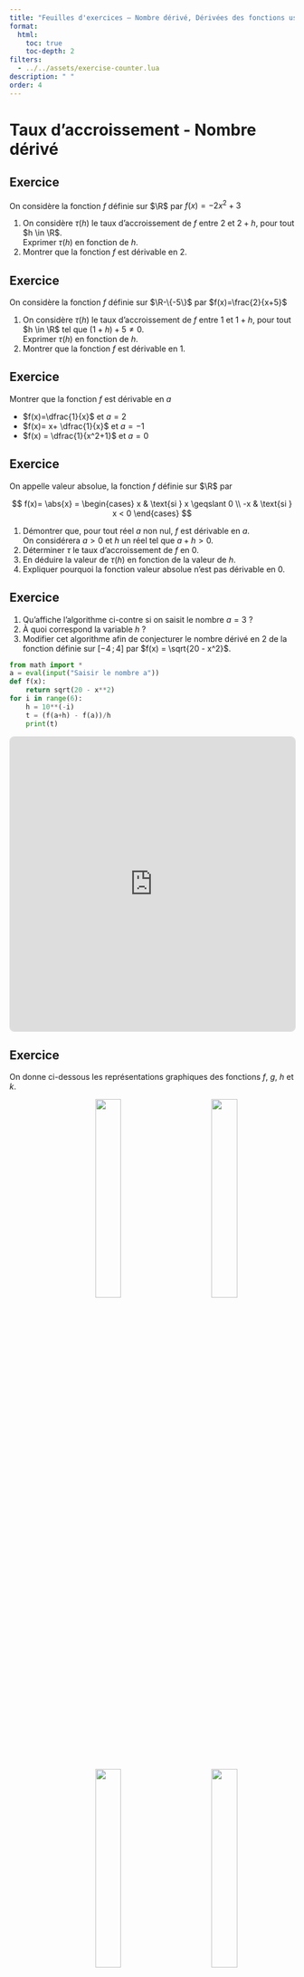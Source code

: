 ```yaml
---
title: "Feuilles d'exercices — Nombre dérivé, Dérivées des fonctions usuelles"
format:
  html:
    toc: true
    toc-depth: 2
filters:
  - ../../assets/exercise-counter.lua
description: " "
order: 4
---
```


# Taux d'accroissement - Nombre dérivé

## Exercice
::: {.bloc .exo}
<span class="exo-num"></span>

On considère la fonction $f$ définie sur $\R$ par $f(x)=-2x^2+3$

1. On considère $\tau(h)$ le taux d'accroissement de $f$ entre $2$ et $2+h$, pour tout $h \in \R$.  
   Exprimer $\tau(h)$ en fonction de $h$.
2. Montrer que la fonction $f$ est dérivable en $2$. 

:::


## Exercice
::: {.bloc .exo}
<span class="exo-num"></span>

On considère la fonction $f$ définie sur $\R-\{-5\}$ par $f(x)=\frac{2}{x+5}$

1. On considère $\tau(h)$ le taux d'accroissement de $f$ entre $1$ et $1+h$, pour tout $h \in \R$ tel que $(1+h)+5 \neq 0$.  
   Exprimer $\tau(h)$ en fonction de $h$.
2. Montrer que la fonction $f$ est dérivable en $1$. 

:::


## Exercice
::: {.bloc .exo}
<span class="exo-num"></span>

Montrer que la fonction $f$ est dérivable en $a$

- $f(x)=\dfrac{1}{x}$ et $a=2$  
- $f(x)= x+ \dfrac{1}{x}$ et $a=-1$  
- $f(x) = \dfrac{1}{x^2+1}$ et $a=0$

:::


## Exercice
::: {.bloc .exo}
<span class="exo-num"></span>

On appelle valeur absolue, la fonction $f$ définie sur $\R$ par  

$$
f(x)= \abs{x} = 
\begin{cases}
x & \text{si } x \geqslant 0 \\
-x & \text{si } x < 0
\end{cases}
$$

1. Démontrer que, pour tout réel $a$ non nul, $f$ est dérivable en $a$.  
   On considérera $a >0$ et $h$ un réel tel que $a+h >0$.
2. Déterminer $\tau$ le taux d'accroissement de $f$ en $0$.
3. En déduire la valeur de $\tau(h)$ en fonction de la valeur de $h$.
4. Expliquer pourquoi la fonction valeur absolue n'est pas dérivable en $0$.

:::


## Exercice
::: {.bloc .exo}
<span class="exo-num"></span>

1. Qu'affiche l'algorithme ci-contre si on saisit le nombre $a = 3$ ?  
2. À quoi correspond la variable $h$ ?  
3. Modifier cet algorithme afin de conjecturer le nombre dérivé en $2$ de la fonction définie sur $[-4\,;\,4]$ par $f(x) = \sqrt{20 - x^2}$.

~~~python
from math import *
a = eval(input("Saisir le nombre a"))
def f(x):
    return sqrt(20 - x**2)
for i in range(6):
    h = 10**(-i)
    t = (f(a+h) - f(a))/h
    print(t)
~~~


<iframe
  src="https://console.basthon.fr/"
  width="100%"
  height="520"
  style="border:1px solid #ddd;border-radius:8px"
  loading="lazy">
</iframe>

:::


## Exercice
::: {.bloc .exo}
<span class="exo-num"></span>

On donne ci-dessous les représentations graphiques des fonctions $f$, $g$, $h$ et $k$.  

<div style="text-align:center;"> 
 <img src="../../image/maths/Exercice_derivation_f19_derivable1.png" width="30%" hspace="10%">
  <img src="../../image/maths/Exercice_derivation_f19_derivable2.png" width="30%">
</div>

<div style="text-align:center;"> 
  <img src="../../image/maths/Exercice_derivation_f19_derivable3.png" width="30%" hspace="10%">
  <img src="../../image/maths/Exercice_derivation_f19_derivable4.png" width="30%">
</div>

Pour chacune d'elles, préciser en quel(s) point(s) les fonctions associées ne sont pas dérivables.  

:::




# Tangente à une courbe

## Exercice
::: {.bloc .exo}
<span class="exo-num"></span>

On considère la fonction $f$ dont on donne la représentation graphique ci-dessous, ainsi que ses tangentes au point $A$, $B$, $C$ et $D$.

<div style="text-align: center;">
![](../../image/maths/Exercice_derivation_f20_tangente1.png){width=30%}
</div>

Déterminer $f'(-2)$, $f''(2)$, $f'(1)$ et $f'(0)$.
:::


## Exercice
::: {.bloc .exo}
<span class="exo-num"></span>

On donne ci-dessous les représentations graphiques de deux fonctions.  
Lire graphiquement l'abscisse $a$ du point de tangence et la valeur $f'(a)$.

<div style="text-align:center;"> 
  <img src="../../image/maths/courbe_nbrderivee1.png" width="30%" hspace="10%">
  <img src="../../image/maths/courbe_nbrderivee2.png" width="30%">
</div>

:::

## Exercice
::: {.bloc .exo}
<span class="exo-num"></span>

On considère une fonction $f$ dérivable en $3$ et en $6$ tel que $A(6\,;\,3) \in \mathscr{C}_f$, la représentation graphique de $f$.

1. Déterminer l'équation de la tangente à $\mathscr{C}_f$ au point d'abscisse $3$ sachant que $f'(3)=-2$ et que la tangente passe par $A(-1\,;\,4)$.
2. Déterminer $f'(6)$ sachant que la tangente à $\mathscr{C}_f$ au point d'abscisse $6$ passe par $C(8\,;\,0)$.
:::


## Exercice
::: {.bloc .exo}
<span class="exo-num"></span>

Soit $\mathscr{D}$ la droite d'équation $y=5x-2$, la tangente à la représentation graphique de la fonction $f$ au point $A$ d'abscisse $-1$.  
Déterminer $f'(-1)$ et $f(-1)$.
:::


## Exercice
::: {.bloc .exo}
<span class="exo-num"></span>

On considère la fonction $f$ définie sur $\R^*$ par
$$f(x)=\frac{x}{3} - \frac{5}{x}.$$
On note $\mathscr{C}$ la représentation graphique de la fonction $f$ et on note $T_{a}$ la tangente à $\mathscr{C}$ au point d'abscisse $a$.  
On admet que pour tout réel $a$ non nul, $$f'(a)=\frac13 + \frac{5}{a^2}.$$

1. Démontrer que pour tout réel $a$ non nul, $T_a$ et $T_{-a}$ sont parallèles.  
2. Démontrer que $\mathscr{C}$ n'admet aucune tangente de coefficient directeur $m$, pour $m \leqslant \frac{1}{3}$.
:::


## Exercice
::: {.bloc .exo}
<span class="exo-num"></span>

On donne sur la figure ci-dessous la courbe représentative $\mathcal{C}$ d'une fonction $f$. Sont aussi tracées les droites tangentes à la courbe aux points $A$, $B$ et $C$.
<div style="text-align: center;">
![](../../image/maths/Exercice_derivation_f20_tangente2.png){width=40%}
</div>

On note $f'$ la dérivée de la fonction $f$. À partir du graphique et des renseignements fournis et en justifiant vos réponses :

1.  a. Donner, sans justifier, par lecture graphique $f(-2)$, $f(-1)$ et $f(1)$.  
   b. Donner, en justifiant, par lecture graphique $f'(-2)$, $f'(-1)$ et $f'(1)$. 
   c. Déterminer l'équation de la tangente à $\mathcal{C}$ au point d'abscisse $1$.  
2. Déterminer le nombre de solutions de l'équation $f'(x)=0$.  
3. Pour chacune des affirmations ci-dessous, dire si elle est vraie ou si elle est fausse en justifiant votre choix.  
   a. $f'(0) \times f'(1) \leqslant 0$.  
   b. $f'(-1) \times f(1) \leqslant 0$.
:::


## Exercice  
::: {.bloc .exo}
<span class="exo-num"></span><span class="exo-extra"> *(Extrait Devoir 2024)*
 </span>


On considère la fonction $f$ ; on donne ci-dessous la représentation graphique.  
On considère $T_A$, $T_B$ et $T_C$ les tangentes à $\mathscr{C}_f$ respectivement aux points $A$, $B$ et $C$.

<div style="text-align: center;">
![](../../image/maths/Exercice_derivation_f20_tangente3.png){width=30%}
</div>
1. a. Déterminer graphiquement $f(-2)$ et $f(-1)$.  
   b. Déterminer graphiquement $f'(-2)$ et $f'(-1)$.  
   c. Déterminer, sans justifier, les équations réduites des tangentes en $C$ et $B$.  
2. On admet que $f'(1)=-4{,}5$. Tracer la tangente à $\mathscr{C}_f$ au point $D$.  
3. Résoudre l'équation $f'(x)=0$.  
4. On considère l'affirmation : « $f(-3) \times f'(-3) > 0$ ».  
   Préciser, en justifiant votre réponse, si cette affirmation est vraie ou fausse.
:::

# Tangente passant par un point

## Exercice
::: {.bloc .exo}
<span class="exo-num"></span>

On considère la fonction $f$ définie sur $\R$ par
$$f(x)=x^2-2x+5$$

1. Montrer que la fonction $f$ est dérivable en tout point $a \in \R$.  
2. Déterminer une équation de la tangente à la représentation graphique de la fonction $f$ au point d'abscisse $2$.  
3. Étudier le signe de $f(x)-(2x+1)$.  
4. En déduire la position relative de $\mathscr{C}$ et de sa tangente au point d'abscisse $2$.
:::


## Exercice
::: {.bloc .exo}
<span class="exo-num"></span>

On considère la fonction $f$ définie par $f(x)=x^2$.

1. a. Déterminer l'équation de la tangente à la représentation graphique de $f$ au point d'abscisse $a$.  
   b. Démontrer que la représentation graphique de $f$ est au-dessus de chacune de ses tangentes.  
2. Déterminer la ou les tangentes de $f$ passant apr le point $A(-3\,;\,8)$.
:::


## Exercice
::: {.bloc .exo}
<span class="exo-num"></span>

1. La courbe $\mathcal{C}$ d'équation $y = x^3$ admet-elle des tangentes de coefficient directeur $6$ ? $-1$ ?  
2. Déterminer le nombre de tangente à $\mathcal{C}'$ d'équation $y =x^2$, passant par $Q(2 ; - 1)$ peut-on tracer.
:::


## Exercice
::: {.bloc .exo}
<span class="exo-num"></span>

Soit la fonction $f$ définie sur $\R$ par $f(x) = x^2-3x - 1$.  
On note $\mathcal{C}_f$ sa représentation graphique.

1. Déterminer les abscisses des points d'intersection de de $\mathcal{C}_f$ avec l'axe des abscisses.  
2. Démontrer que l'équation réduite de la tangente à $\mathcal{C}_f$ au point d'abscisse $a$ est donné par
$$y = (2a-3)x - a^2-1
$$
1. Existe-t-il un point de $\mathcal{C}_f$ pour lequel la tangente est parallèle à la droite d'équation $y = x$ ?  
2. Existe-t-il un point pour lequel la tangente passe par l'origine du repère ?
:::


## Exercice
::: {.bloc .exo}
<span class="exo-num"></span>

On considère deux fonctions $f$ et $g$ définies et dérivables sur $\R$.  
On note respectivement $\mathscr{C}_f$ et $\mathscr{C}_g$ leur représentation graphique.

1. Démontrer que $\mathscr{C}_f$ et $\mathscr{C}_g$ admettent une tangente commune si et seulement si
$$
\left\{\begin{array}{l}
f'(a)=g'(b)\\
f'(a)(b-a)=g(b)-f(a)
\end{array} \right.
$$
1. a. On considère la fonction $f:x \longmapsto 2x^2+1$ et $g:x \longmapsto -x^2+6x-5$.  <br>
   Montrer que $\mathscr{C}_f$ et $\mathscr{C}_g$ ont deux tangentes communes que l'on note $T_1$ et $T_2$.  
   b. On note $A$ et $B$  les points d'intersection de $T_1$ et $T_2$ avec $\mathscr{C}_f$, et $C$ et $D$ les points d'intersection de $T_1$ et $T_2$ avec $\mathscr{C}_g$.  <br>
   Montrer que $(AB)//(CD)$.  
2. On considère la fonction carré et la fonction inverse. Montrer que les représentations graphiques de ces fonctions ont une tangente commune.  
   Déterminer l'équation de cette tangente.
:::



# Applications concrètes


## Exercice
::: {.bloc .exo}
<span class="exo-num"></span><span class="exo-extra"> **(Elasticité demande/prix)** 
 </span>


Le gérant d'un restaurant propose un menu unique à 50 euros.  
Souhaitant améliorer son chiffre d'affaire (la recette), il décide d'augmenter le prix du menu. Il constate sur une période de trois mois :

- lorsque le menu est à  euros, il sert 400 couverts hebdomadaires ;
- à chaque augmentation de 1 du prix du menu, il perd 20 couverts sur la semaine.

1. a. Le prix du menu est à 60 euros.  <br>
   Quel est le nombre de couverts qu'il peut espérer servir sur la semaine.  
   b. Modéliser, par une fonction $f$, le nombre de couverts servis lorsque le prix du menu est compris entre 20 euros et 70 euros.

2. On appelle élasticité de la demande par rapport au prix, le pourcentage de variation de la demande pour une augmentation de 1\% du prix.  
   Pour $p \in [50\,;\, 70]$, lorsque le prix passe de $p$ à $p+h$, avec $h >0$, l'élasticité de la demande par rapport au prix $p$ est 
   $$\dfrac{\dfrac{f(p+h)-f(p)}{f(p)}}{\dfrac{(p+h)-p}{p}}$$

   a. Expliquer pourquoi l'élasticité de la demande par rapport au prix peut être approchée par $$e(p) = \frac{p \times f'(p)}{f(p}$$  
   b. Exprimer $e(p)$ en fonction de $p$.  
   c. Calculer le prix pour lequel l'élasticité est égale à $-6$.  
   En déduire comment évolue le nombre de couverts hebdomadaire lorsque le prix du menu passe de $60$ euros à $60,60$ euros euros.
:::


## Exercice
::: {.bloc .exo}
<span class="exo-num"></span><span class="exo-extra"> 
**(Vitesse réglementée)** 
 </span>
 De retour de vacances, Léane emprunte l'autoroute allemande où la vitesse n'est pas limitée. Au passage à la frontière avec la France, elle réalise que la limitation de vitesse est de 130 km/h. Afin de respecter celle-ci, elle freine et stabilise sa vitesse au bout de 4 secondes.  
la distance parcorue, en mètres, par la voiture après $t$s secondes depuis le passage de la frontière vérifie :
$$\forall t \in [0\,;\, 4], \, d(t) = \frac{480t}{t+12}$$

1. Calculer la vitesse moyenne de la voiture entre $t=0,5$ seconde et $t=3$ secondes.  
2. a. Montrer que le taux de variation de la fonction $d$ entre $0,5$ et $0,5+h$, avec $h \in \R^*$ vaut 
   $$V(h) = \frac{460,8}{h+12,5}$$
   b. Comment interpréter $V(h)$ en terme de vitesse ?  
   c. Démontrer que la fonction $d$ est dérivable en $0,5$ et en déduire la vitesse instantanée du véhicule à l'instant $t=0,5$.  
3. Léane aperçoit un radar à $t=0,5$. Aura-t-elle une contravention pour excès de vitesse ?
:::


# Exercices bilan

## Exercice
::: {.bloc .exo}
<span class="exo-num"></span>

Pour chacune des affirmations suivantes, préciser la ou les bonnes réponses.

1. Soit la fonction $f$ définie par $f(x) = -2x + 5$, alors :
   - pour tout réel $a$, $f'(a) = 2$.
   - $f'(7) = -2$.
   - la courbe représentative de $f$ est confondue avec toutes les tangentes.

2. Soit la fonction cube définie, pour tout réel $x$, par $g(x) = x^3$. On note $\mathcal{C}_g$ sa courbe représentative.
   - Pour tout réel $a$, $g'(a) = 3a^2$.
   - La tangente à la courbe $\mathcal{C}_g$ au point d'abscisse $-1$ a pour coefficient directeur $-3$.
   - La tangente à la courbe $\mathcal{C}_g$ au point d'abscisse $2$ admet pour équation $y = 12x - 16$.

3. Soit $h$ la fonction inverse définie sur $\mathbb{R}^*$ par $h(x) = \dfrac{1}{x}$. On note $\mathcal{C}_h$ sa courbe représentative.
   - Pour tout réel $a$ strictement positif, les tangentes à la courbe $\mathcal{C}_h$ aux points d'abscisses $a$ et $-a$ sont parallèles.
   - $f'(2) = -\dfrac{1}{4}$.
   - La tangente à la courbe $\mathcal{C}_h$ au point d'abscisse $-1$ admet pour équation $y = -x - 2$.

:::



## Exercice
::: {.bloc .exo}
<span class="exo-num"></span>


On considère la fonction $f$ définie par :
$$
f(x) = x^3 - x^2 + 3x + 1
$$

On note sa courbe $\mathcal{C}$ et $A$ le point d'abscisse $-1$ de la courbe $\mathcal{C}$.<br>
Un logiciel de calcul formel donne le résultat suivant

```
CAS> f(x) := -x^3 + 3x^2 + 1
f(x) = -x^3 + 3x^2 + 1

CAS> diff(f(x), x)
-3x^2 + 6x + 1
```

1. Justifier que $\mathcal{C}$ admet exactement deux tangentes parallèles à l'axe des abscisses. Préciser alors les coordonnées des points de tangence et tracer ces tangentes.  
2. Montrer que la tangente $\mathcal{T}_{-1}$ à la courbe $\mathcal{C}$ au point $A$ d'abscisse $-1$ a pour équation réduite : $y = -9x + 4$.
   1. En quel point la courbe $\mathcal{C}$ admet-elle une tangente parallèle à $\mathcal{T}_{-1}$ ? Préciser l'abscisse de ce point de tangence et son équation réduite.  
3. Justifier que, pour tout réel $a$, la tangente $\mathcal{T}_a$ à $\mathcal{C}$ au point d'abscisse $a$ admet pour équation réduite :
$$y = (3a^2 - 2a + 3)x + (-2a^3 + a^2 + 1)
$$  
    a. Montrer alors que $\mathcal{T}_a$ passe par l'origine si et seulement si $(a - 1)(2a^2 + 3) = 0$.  
    b. En déduire les équations réduites des tangentes à $\mathcal{C}$ passant par l'origine du repère.

:::
